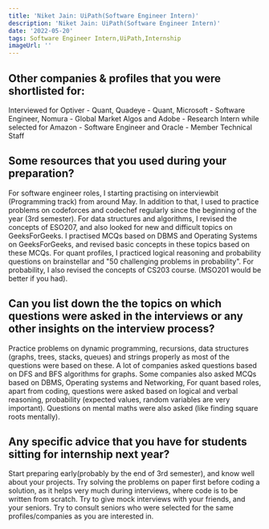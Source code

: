 ```yaml
---
title: 'Niket Jain: UiPath(Software Engineer Intern)'
description: 'Niket Jain: UiPath(Software Engineer Intern)'
date: '2022-05-20'
tags: Software Engineer Intern,UiPath,Internship
imageUrl: ''
---
```


## Other companies & profiles that you were shortlisted for:
Interviewed for Optiver - Quant,  Quadeye - Quant, Microsoft - Software Engineer, Nomura - Global Market Algos and Adobe - Research Intern while selected for Amazon - Software Engineer and Oracle - Member Technical Staff

## Some resources that you used during your preparation?
For software engineer roles, I starting practising on interviewbit (Programming track) from around May. In addition to that, I used to practice problems on codeforces and codechef regularly since the beginning of the year (3rd semester). For data structures and algorithms, I revised the concepts of ESO207, and also looked for new and difficult topics on GeeksForGeeks. I practised MCQs based on DBMS and Operating Systems on GeeksForGeeks, and revised basic concepts in these topics based on these MCQs. For quant profiles, I practiced logical reasoning and probability questions on brainstellar and "50 challenging problems in probability". For probability, I also revised the concepts of CS203 course. (MSO201 would be better if you had).

## Can you list down the the topics on which questions were asked in the interviews or any other insights on the interview process?
Practice problems on dynamic programming, recursions, data structures (graphs, trees, stacks, queues) and strings properly as most of the questions were based on these. A lot of companies asked questions based on DFS and BFS algorithms for graphs. 
Some companies also asked MCQs based on DBMS, Operating systems and Networking, 
For quant based roles, apart from coding, questions were asked based on logical and verbal reasoning, probability (expected values, random variables are very important). Questions on mental maths were also asked (like finding square roots mentally).

## Any specific advice that you have for students sitting for internship next year?
Start preparing early(probably by the end of 3rd semester), and know well about your projects. Try solving the problems on paper first before coding a solution, as it helps very much during interviews, where code is to be written from scratch. Try to give mock interviews with your friends, and your seniors. Try to consult seniors who were selected for the same profiles/companies as you are interested in.

